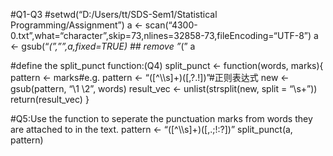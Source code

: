 #Q1-Q3
#setwd("D:/Users/tt/SDS-Sem1/Statistical Programming/Assignment")
a <- scan("4300-0.txt",what="character",skip=73,nlines=32858-73,fileEncoding="UTF-8")
a <- gsub("_(","",a,fixed=TRUE) ## remove "_("
a

#define the split_punct function:(Q4)
split_punct <- function(words, marks){
  pattern <- marks#e.g. pattern <- "([^\\s]+)([,?.!])"#正则表达式
  new <- gsub(pattern, "\\1 \\2", words)
  result_vec <- unlist(strsplit(new, split = "\\s+"))
  return(result_vec)
}

#Q5:Use the function to seperate the punctuation marks from words they are attached to in the text.
pattern <- "([^\\s]+)([,.;!:?])"
split_punct(a, pattern)